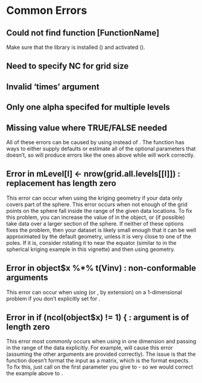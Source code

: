 # Common Errors

## Could not find function [FunctionName]

Make sure that the library is installed (\ttt{install.packages("LatticeKrig")}) and activated (\ttt{library(LatticeKrig)}).

## Need to specify NC for grid size

## Invalid 'times' argument

## Only one alpha specifed for multiple levels

## Missing value where TRUE/FALSE needed

All of these errors can be caused by using \ttt{LKrig} instead of \ttt{LatticeKrig}. The \ttt{LatticeKrig} function has ways to either supply defaults or estimate all of the optional parameters that \ttt{LKrig} doesn't, so \ttt{LKrig} will produce errors like the ones above while \ttt{LatticeKrig} will work correctly. 

## Error in mLevel[l] <- nrow(grid.all.levels[[l]]) : replacement has length zero

This error can occur when using the \ttt{LKSphere} kriging geometry if your data only covers part of the sphere. This error occurs when not enough of the grid points on the sphere fall inside the range of the given data locations. To fix this problem, you can increase the value of \ttt{startingLevel} in the \ttt{LKinfo} object, or (if possible) take data over a larger section of the sphere. If neither of these options fixes the problem, then your dataset is likely small enough that it can be well approximated by the default \ttt{LKRectangle} geometry, unless it is very close to one of the poles. If it is, consider rotating it to near the equator (similar to in the spherical kriging example in this vignette) and then using \ttt{LKRectangle} geometry.

## Error in object$x %*% t(Vinv) : non-conformable arguments

This error can occur when using \ttt{LKrigSetup} (or \ttt{LatticeKrig}, by extension) on a 1-dimensional problem if you don't explicitly set \ttt{LKGeometry = "LKInterval"} for \ttt{LKrigSetup}.

## Error in if (ncol(object$x) != 1) { : argument is of length zero

This error most commonly occurs when using \ttt{LKrigSetup} in one dimension and passing in the range of the data explicitly. For example, \ttt{LKrigSetup(c(0,1), ...)} will cause this error (assuming the other arguments are provided correctly). The issue is that the \ttt{c} function doesn't format the input as a matrix, which is the format \ttt{LKrigSetup} expects. To fix this, just call \ttt{as.matrix} on the first parameter you give to \ttt{LKrigSetup} - so we would correct the example above to \ttt{LKrigSetup(as.matrix(c(0,1)), ...)}.